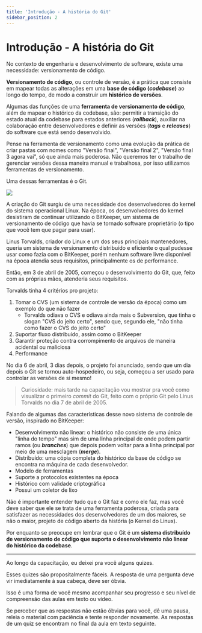 ```yaml
---
title: 'Introdução - A história do Git'
sidebar_position: 2
---
```


# Introdução - A história do Git

No contexto de engenharia e desenvolvimento de software, existe uma necessidade:
versionamento de código.

**Versionamento de código**, ou controle de versão, é a prática que consiste em
mapear todas as alterações em uma **base de código (_codebase_)** ao longo do
tempo, de modo a construir um **histórico de versões**.

Algumas das funções de uma **ferramenta de versionamento de código**, além de
mapear o histórico da codebase, são: permitir a transição do estado atual da
codebase para estados anteriores (_**rollback**_), auxiliar na colaboração entre
desenvolvedores e definir as versões (_**tags**_ e _**releases**_) do software
que está sendo desenvolvido.

Pense na ferramenta de versionamento como uma evolução da prática de criar
pastas com nomes como "Versão final", "Versão final 2", "Versão final 3 agora
vai", só que ainda mais poderosa. Não queremos ter o trabalho de gerenciar
versões dessa maneira manual e trabalhosa, por isso utilizamos ferramentas de
versionamento.

Uma dessas ferramentas é o Git.

![](./assets/Pasted%20image%2020240518181855.png)

A criação do Git surgiu de uma necessidade dos desenvolvedores do kernel do
sistema operacional Linux. Na época, os desenvolvedores do kernel desistiram de
continuar utilizando o BitKeeper, um sistema de versionamento de código que
havia se tornado software proprietário (o tipo que você tem que pagar para
usar).

Linus Torvalds, criador do Linux e um dos seus principais mantenedores, queria
um sistema de versionamento distribuído e eficiente o qual pudesse usar como
fazia com o BitKeeper, porém nenhum software livre disponível na época atendia
seus requisitos, principalmente os de performance.

Então, em 3 de abril de 2005, começou o desenvolvimento do Git, que, feito com
as próprias mãos, atenderia seus requisitos.

Torvalds tinha 4 critérios pro projeto:

1. Tomar o CVS (um sistema de controle de versão da época) como um exemplo do
   que não fazer
   - Torvalds odiava o CVS e odiava ainda mais o Subversion, que tinha o slogan
     "CVS do jeito certo", sendo que, segundo ele, "não tinha como fazer o CVS
     do jeito certo"
2. Suportar fluxo distribuído, assim como o BitKeeper
3. Garantir proteção contra corrompimento de arquivos de maneira acidental ou
   maliciosa
4. Performance

No dia 6 de abril, 3 dias depois, o projeto foi anunciado, sendo que um dia
depois o Git se tornou auto-hospedeiro, ou seja, começou a ser usado para
controlar as versões de si mesmo!

> Curiosidade: mais tarde na capacitação vou mostrar pra você como visualizar o
> primeiro _commit_ do Git, feito com o próprio Git pelo Linus Torvalds no dia 7
> de abril de 2005.

Falando de algumas das características desse novo sistema de controle de versão,
inspirado no BitKeeper:

- Desenvolvimento não linear: o histórico não consiste de uma única "linha do
  tempo" mas sim de uma linha principal de onde podem partir ramos (ou
  _**branches**_) que depois podem voltar para a linha principal por meio de uma
  mesclagem (_**merge**_).
- Distribuído: uma cópia completa do histórico da base de código se encontra na
  máquina de cada desenvolvedor.
- Modelo de ferramentas
- Suporte a protocolos existentes na época
- Histórico com validade criptográfica
- Possui um coletor de lixo

Não é importante entender tudo que o Git faz e como ele faz, mas você deve saber
que ele se trata de uma ferramenta poderosa, criada para satisfazer as
necessidades dos desenvolvedores de um dos maiores, se não o maior, projeto de
código aberto da história (o Kernel do Linux).

Por enquanto se preocupe em lembrar que o Git é um **sistema distribuído de
versionamento de código que suporta o desenvolvimento não linear do histórico da
codebase**.

---

Ao longo da capacitação, eu deixei pra você alguns quizes.

Esses quizes são propositalmente fáceis. A resposta de uma pergunta deve vir
imediatamente à sua cabeça, deve ser óbvia.

Isso é uma forma de você mesmo acompanhar seu progresso e seu nível de
compreensão das aulas em texto ou vídeo.

Se perceber que as respostas não estão óbvias para você, dê uma pausa, releia o
material com paciência e tente responder novamente. As respostas de um quiz se
encontram no final da aula em texto seguinte.
